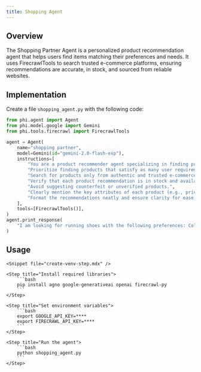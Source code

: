 ```yaml
---
title: Shopping Agent
---
```


## Overview

The Shopping Partner Agent is a personalized product recommendation agent that helps users find items matching their preferences and needs. It uses FirecrawlTools to search trusted e-commerce platforms, ensuring recommendations are accurate, in stock, and sourced from reliable websites.

## Implementation

Create a file `shopping_agent.py` with the following code:

```python shopping_agent.py
from phi.agent import Agent
from phi.model.google import Gemini
from phi.tools.firecrawl import FirecrawlTools

agent = Agent(
    name="shopping partner",
    model=Gemini(id="gemini-2.0-flash-exp"),
    instructions=[
        "You are a product recommender agent specializing in finding products that match user preferences.",
        "Prioritize finding products that satisfy as many user requirements as possible, but ensure a minimum match of 50%.",
        "Search for products only from authentic and trusted e-commerce websites such as Google Shopping, Amazon, Flipkart, Myntra, Meesho, Nike, and other reputable platforms.",
        "Verify that each product recommendation is in stock and available for purchase.",
        "Avoid suggesting counterfeit or unverified products.",
        "Clearly mention the key attributes of each product (e.g., price, brand, features) in the response.",
        "Format the recommendations neatly and ensure clarity for ease of user understanding.",
    ],
    tools=[FirecrawlTools()],
)
agent.print_response(
    "I am looking for running shoes with the following preferences: Color: Black Purpose: Comfortable for long-distance running Budget: Under Rs. 10,000"
)
```

## Usage

<Steps>

    <Snippet file="create-venv-step.mdx" />

    <Step title="Install required libraries">
        ```bash
        pip install agno google-generativeai openai firecrawl-py
        ```
    </Step>

    <Step title="Set environment variables">
        ```bash
        export GOOGLE_API_KEY=****
        export FIRECRAWL_API_KEY=****
        ```
    </Step>

    <Step title="Run the agent">
        ```bash
        python shopping_agent.py
        ```
    </Step>

</Steps>
